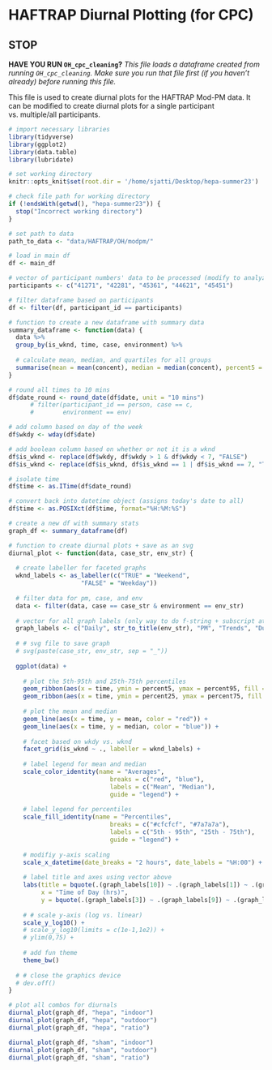 # HAFTRAP Diurnal Plotting (for CPC)

## STOP

**HAVE YOU RUN `OH_cpc_cleaning`?**
*This file loads a dataframe created from running `OH_cpc_cleaning`. Make sure you run that file first (if you haven't already) before running this file.*

This file is used to create diurnal plots for the HAFTRAP Mod-PM data. It can be modified to create diurnal plots for a single participant vs. multiple/all participants. 

```r
# import necessary libraries
library(tidyverse)
library(ggplot2)
library(data.table)
library(lubridate)
```

```r
# set working directory
knitr::opts_knit$set(root.dir = '/home/sjatti/Desktop/hepa-summer23')
```

```r
# check file path for working directory
if (!endsWith(getwd(), "hepa-summer23")) {
  stop("Incorrect working directory")
}
```

```r
# set path to data
path_to_data <- "data/HAFTRAP/OH/modpm/"
```

```r
# load in main df
df <- main_df
```

```r
# vector of participant numbers' data to be processed (modify to analyze specific participants)
participants <- c("41271", "42281", "45361", "44621", "45451")

# filter dataframe based on participants
df <- filter(df, participant_id == participants)
```

```r
# function to create a new dataframe with summary data
summary_dataframe <- function(data) {
  data %>%
  group_by(is_wknd, time, case, environment) %>%
    
  # calculate mean, median, and quartiles for all groups
  summarise(mean = mean(concent), median = median(concent), percent5 = quantile(concent, 0.05), percent25 = quantile(concent, 0.25), percent75 = quantile(concent, 0.75), percent95 = quantile(concent, 0.95))
}
```

```r
# round all times to 10 mins
df$date_round <- round_date(df$date, unit = "10 mins")
      # filter(participant_id == person, case == c, 
      #        environment == env)
```

```r
# add column based on day of the week
df$wkdy <- wday(df$date)

# add boolean column based on whether or not it is a wknd
df$is_wknd <- replace(df$wkdy, df$wkdy > 1 & df$wkdy < 7, "FALSE")
df$is_wknd <- replace(df$is_wknd, df$is_wknd == 1 | df$is_wknd == 7, "TRUE")
```

```r
# isolate time
df$time <- as.ITime(df$date_round)

# convert back into datetime object (assigns today's date to all)
df$time <- as.POSIXct(df$time, format="%H:%M:%S")
```

```r
# create a new df with summary stats
graph_df <- summary_dataframe(df)
```

```r
# function to create diurnal plots + save as an svg
diurnal_plot <- function(data, case_str, env_str) {
  
  # create labeller for faceted graphs
  wknd_labels <- as_labeller(c("TRUE" = "Weekend",
                    "FALSE" = "Weekday"))
  
  # filter data for pm, case, and env
  data <- filter(data, case == case_str & environment == env_str)
  
  # vector for all graph labels (only way to do f-string + subscript at the same time)
  graph_labels <- c("Daily", str_to_title(env_str), "PM", "Trends", "During", str_to_title(case_str), "Period", "[ug/m^3]", "Concentration", "CPC")
  
  # # svg file to save graph
  # svg(paste(case_str, env_str, sep = "_"))
  
  ggplot(data) +
    
    # plot the 5th-95th and 25th-75th percentiles
    geom_ribbon(aes(x = time, ymin = percent5, ymax = percent95, fill = "#cfcfcf")) +
    geom_ribbon(aes(x = time, ymin = percent25, ymax = percent75, fill = "#7a7a7a")) +
    
    # plot the mean and median
    geom_line(aes(x = time, y = mean, color = "red")) +
    geom_line(aes(x = time, y = median, color = "blue")) +
    
    # facet based on wkdy vs. wknd
    facet_grid(is_wknd ~ ., labeller = wknd_labels) +
    
    # label legend for mean and median
    scale_color_identity(name = "Averages",
                            breaks = c("red", "blue"),
                            labels = c("Mean", "Median"),
                            guide = "legend") +
    
    # label legend for percentiles
    scale_fill_identity(name = "Percentiles",
                            breaks = c("#cfcfcf", "#7a7a7a"),
                            labels = c("5th - 95th", "25th - 75th"),
                            guide = "legend") +
    
    # modifiy y-axis scaling
    scale_x_datetime(date_breaks = "2 hours", date_labels = "%H:00") +
    
    # label title and axes using vector above
    labs(title = bquote(.(graph_labels[10]) ~ .(graph_labels[1]) ~ .(graph_labels[2]) ~ .(graph_labels[3]) ~ .(graph_labels[4]) ~ .(graph_labels[5]) ~ .(graph_labels[6]) ~ .(graph_labels[7])),
         x = "Time of Day (hrs)",
         y = bquote(.(graph_labels[3]) ~ .(graph_labels[9]) ~ .(graph_labels[8]))) +
    
    # # scale y-axis (log vs. linear)
    scale_y_log10() +
    # scale_y_log10(limits = c(1e-1,1e2)) +
    # ylim(0,75) +
    
    # add fun theme
    theme_bw()
  
  # # close the graphics device
  # dev.off()
}
```

```r
# plot all combos for diurnals
diurnal_plot(graph_df, "hepa", "indoor")
diurnal_plot(graph_df, "hepa", "outdoor")
diurnal_plot(graph_df, "hepa", "ratio")

diurnal_plot(graph_df, "sham", "indoor")
diurnal_plot(graph_df, "sham", "outdoor")
diurnal_plot(graph_df, "sham", "ratio")
```
